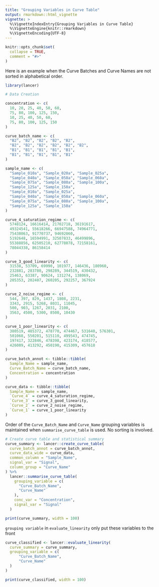 ```yaml
---
title: "Grouping Variables in Curve Table"
output: rmarkdown::html_vignette
vignette: >
  %\VignetteIndexEntry{Grouping Variables in Curve Table}
  %\VignetteEngine{knitr::rmarkdown}
  %\VignetteEncoding{UTF-8}
---
```


```r
knitr::opts_chunk$set(
  collapse = TRUE,
  comment = "#>"
)
```

Here is an example when the Curve Batches and Curve Names are not sorted in alphabetical order.

```r
library(lancer)

# Data Creation

concentration <- c(
  10, 20, 25, 40, 50, 60,
  75, 80, 100, 125, 150,
  10, 25, 40, 50, 60,
  75, 80, 100, 125, 150
)

curve_batch_name <- c(
  "B2", "B2", "B2", "B2", "B2",
  "B2", "B2", "B2", "B2", "B2", "B2",
  "B1", "B1", "B1", "B1", "B1",
  "B1", "B1", "B1", "B1", "B1"
)

sample_name <- c(
  "Sample_010a", "Sample_020a", "Sample_025a",
  "Sample_040a", "Sample_050a", "Sample_060a",
  "Sample_075a", "Sample_080a", "Sample_100a",
  "Sample_125a", "Sample_150a",
  "Sample_010a", "Sample_025a",
  "Sample_040a", "Sample_050a", "Sample_060a",
  "Sample_075a", "Sample_080a", "Sample_100a",
  "Sample_125a", "Sample_150a"
)

curve_4_saturation_regime <- c(
  5748124, 16616414, 21702718, 36191617,
  49324541, 55618266, 66947588, 74964771,
  75438063, 91770737, 94692060,
  5192648, 16594991, 32507833, 46499896,
  55388856, 62505210, 62778078, 72158161,
  78044338, 86158414
)

curve_3_good_linearity <- c(
  31538, 53709, 69990, 101977, 146436, 180960,
  232881, 283780, 298289, 344519, 430432,
  25463, 63387, 90624, 131274, 138069,
  205353, 202407, 260205, 292257, 367924
)

curve_2_noise_regime <- c(
  544, 397, 829, 1437, 1808, 2231,
  3343, 2915, 5268, 8031, 11045,
  500, 903, 1267, 2031, 2100,
  3563, 4500, 5300, 8500, 10430
)

curve_1_poor_linearity <- c(
  380519, 485372, 478770, 474467, 531640, 576301,
  501068, 550201, 515110, 499543, 474745,
  197417, 322846, 478398, 423174, 418577,
  426089, 413292, 450190, 415309, 457618
)

curve_batch_annot <- tibble::tibble(
  Sample_Name = sample_name,
  Curve_Batch_Name = curve_batch_name,
  Concentration = concentration
)

curve_data <- tibble::tibble(
  Sample_Name = sample_name,
  `Curve_4` = curve_4_saturation_regime,
  `Curve_3` = curve_3_good_linearity,
  `Curve_2` = curve_2_noise_regime,
  `Curve_1` = curve_1_poor_linearity
)
```

Order of the `Curve_Batch_Name` and `Curve_Name` grouping variables is maintained when `summarise_curve_table` is used. No sorting is involved.

```r
# Create curve table and statistical summary
curve_summary <- lancer::create_curve_table(
  curve_batch_annot = curve_batch_annot,
  curve_data_wide = curve_data,
  common_column = "Sample_Name",
  signal_var = "Signal",
  column_group = "Curve_Name"
) %>%
  lancer::summarise_curve_table(
    grouping_variable = c(
      "Curve_Batch_Name",
      "Curve_Name"
    ),
    conc_var = "Concentration",
    signal_var = "Signal"
  )
```

```r
print(curve_summary, width = 100)
```

`grouping variable` in `evaluate_linearity` only put these variables to the front

```r
curve_classified <- lancer::evaluate_linearity(
  curve_summary = curve_summary,
  grouping_variable = c(
      "Curve_Batch_Name",
      "Curve_Name"
  )
)
```

```r
print(curve_classified, width = 100)
```
